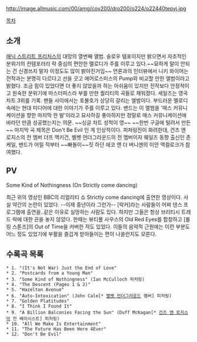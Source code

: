 http://image.allmusic.com/00/amg/cov200/dro200/o224/o22440tepvj.jpg

[[목차]]

== 소개 ==
[[매닉 스트리트 프리처스]]의 대망의 열번째 앨범. 슬로우 템포이지만 밝으면서 자조적인 분위기의 컨템포러리 락 중심의 편안한 멜로디가 주를 이루고 있다.~~묘하게 말이 안되는 건 신경쓰지 말자 이정도도 많이 밝아진거임~~ 언론과의 인터뷰에서 니키 와이어는 전작과는 분명히 다르다고 선을 긋고 에어로스미스의 Pump와 비교할 만한 앨범이라고 밝혔다. 조금 힘이 있었다면 더 좋지 않았을까 하는 아쉬움이 있지만 전작보다 안정적이고 원숙한 분위기에 마스터피스라 부를 만한 퀄리티의 곡들로 채워졌다. 세일즈는 영국 차트 3위를 기록.  팬들 사이에서는 호불호가 상당히 갈리는 앨범이다. 부드러운 멜로디 속에는 현대 미디어에 대한 이야기가 주를 이루고 있다. 밴드는 이 앨범을 '매스 커뮤니케이션을 향한 마지막 한 발'이라고 묘사하길 좋아하지만 정말로 매스 커뮤니케이션에 바라던 만큼 성공했는지는 의문. ~~싱글 차트 성적이 영~~ ~~한번 구글에 털려서 만든~~ 마지막 곡 제목은 Don't Be Evil 인 게 인상적이다. 피처링진이 화려한데, 건즈 앤 로지스의 전 멤버 더프 맥키건, 벨벳 언더그라운드의 전 멤버이자 웨일즈 동향 출신인 존 케일, 밴드가 어릴 적부터 ~~빠돌이~~짓 하던 에코 앤 더 버니멘의 이안 맥컬로크가 참여했다.

== PV ==

{{{#!html
<iframe width="420" height="345" src="http://www.youtube.com/embed/K_nTFbb6ALU" frameborder="0" allowfullscreen></iframe></embed></object>}}}
Some Kind of Nothingness (On Strictly come dancing)

최근 위의 영상인 BBC의 리얼리티 쇼 Strictly come dancing에 출연한 영상이다. 사실 약간의 논란이 있었다. --이제 중년이라 그런가-- [락커]라는 사람들이 어찌 댄스 프로그램에 출연을..같은 이유로 실망하는 사람도 있다. 하지만 그들은 항상 브리티시 트레드 락에 대한 끈을 놓지 않았다. 한때는 뷰티풀 사우스의 Old Red Eyes를 합창하고 [롤링 스톤즈]의 Out of Time을 커버한 적도 있었다. 이들의 음악적 근원에는 이런 부분도 어느 정도 있었기에 부활을 즐겁게 받아들이는 편이 나을런지도 모른다.

== 수록곡 목록 ==
 * 1. "(It's Not War) Just the End of Love"
 * 2. "Postcards from a Young Man"
 * 3. "Some Kind of Nothingness" (Ian McCulloch 피처링)
 * 4. "The Descent (Pages 1 & 2)"
 * 5. "Hazelton Avenue"
 * 6. "Auto-Intoxication" (John Cale[* [[벨벳 언더그라운드]] 멤버] 피처링)
 * 7. "Golden Platitudes"
 * 8. "I Think I Found It" 
 * 9. "A Billion Balconies Facing the Sun" (Duff McKagan[* [[건즈 앤 로지스]]의 전 베이시스트] 피처링)
 * 10. "All We Make Is Entertainment"
 * 11. "The Future Has Been Here 4Ever"
 * 12. "Don't Be Evil"   
